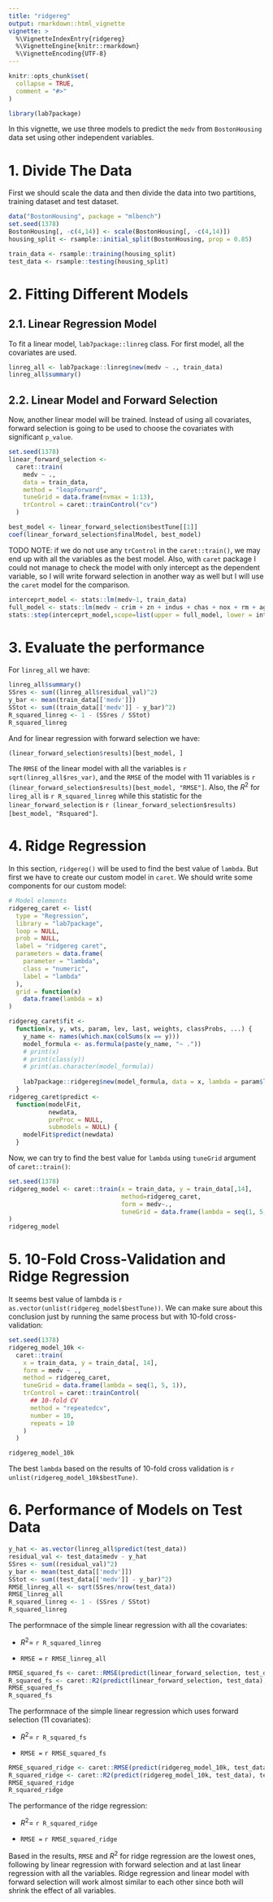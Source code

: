 ```yaml
---
title: "ridgereg"
output: rmarkdown::html_vignette
vignette: >
  %\VignetteIndexEntry{ridgereg}
  %\VignetteEngine{knitr::rmarkdown}
  %\VignetteEncoding{UTF-8}
---
```


```r
knitr::opts_chunk$set(
  collapse = TRUE,
  comment = "#>"
)
```

```r
library(lab7package)
```


In this vignette, we use three models to predict the `medv` from `BostonHousing` data set using other independent variables.

# 1. Divide The Data  

First we should scale the data and then divide the data into two partitions, training dataset and test dataset.

```r
data("BostonHousing", package = "mlbench")
set.seed(1378)
BostonHousing[, -c(4,14)] <- scale(BostonHousing[, -c(4,14)])
housing_split <- rsample::initial_split(BostonHousing, prop = 0.85)

train_data <- rsample::training(housing_split)
test_data <- rsample::testing(housing_split)
```

# 2. Fitting Different Models

## 2.1. Linear Regression Model

To fit a linear model, `lab7package::linreg` class. For first model, all the covariates are used.

```r
linreg_all <- lab7package::linreg$new(medv ~ ., train_data)
linreg_all$summary()
```

## 2.2. Linear Model and Forward Selection

Now, another linear model will be trained. Instead of using all covariates, forward selection is going to be used to choose the covariates with significant `p_value`.

```r
set.seed(1378)
linear_forward_selection <-
  caret::train(
    medv ~ .,
    data = train_data,
    method = "leapForward",
    tuneGrid = data.frame(nvmax = 1:13),
    trControl = caret::trainControl("cv")
  )

best_model <- linear_forward_selection$bestTune[[1]]
coef(linear_forward_selection$finalModel, best_model)
```

TODO
NOTE: if we do not use any `trControl`  in the `caret::train()`, we may end up with all the variables as the best model. Also, with `caret` package I could not manage to check the model with only intercept as the dependent variable, so I will write forward selection in another way as well but I will use the `caret` model for the comparison.

```r
interceprt_model <- stats::lm(medv~1, train_data)
full_model <- stats::lm(medv ~ crim + zn + indus + chas + nox + rm + age + dis + rad + tax + ptratio + b + lstat, train_data)
stats::step(interceprt_model,scope=list(upper = full_model, lower = interceprt_model), direction="forward")
```

# 3. Evaluate the performance

For `linreg_all` we have:
```r
linreg_all$summary()
SSres <- sum((linreg_all$residual_val)^2)
y_bar <- mean(train_data[['medv']])
SStot <- sum((train_data[['medv']] - y_bar)^2)
R_squared_linreg <- 1 - (SSres / SStot)
R_squared_linreg
```

And for linear regression with forward selection we have:

```r
(linear_forward_selection$results)[best_model, ]
```

The `RMSE` of the linear model with all the variables is `r sqrt(linreg_all$res_var)`, and the `RMSE` of the model with 11 variables is `r (linear_forward_selection$results)[best_model, "RMSE"]`. Also, the $R^2$ for `lireg_all` is `r R_squared_linreg` while this statistic for the `linear_forward_selection` is `r (linear_forward_selection$results)[best_model, "Rsquared"]`.


# 4. Ridge Regression

In this section, `ridgereg()` will be used to find the best value of `lambda`. But first we have to create our custom model in `caret`. We should write some components for our custom model:


```r
# Model elements
ridgereg_caret <- list(
  type = "Regression",
  library = "lab7package",
  loop = NULL,
  prob = NULL,
  label = "ridgereg caret",
  parameters = data.frame(
    parameter = "lambda",
    class = "numeric",
    label = "lambda"
  ),
  grid = function(x)
    data.frame(lambda = x)
)

ridgereg_caret$fit <-
  function(x, y, wts, param, lev, last, weights, classProbs, ...) {
    y_name <- names(which.max(colSums(x == y)))
    model_formula <- as.formula(paste(y_name, "~ ."))
    # print(x)
    # print(class(y))
    # print(as.character(model_formula))
    
    lab7package::ridgereg$new(model_formula, data = x, lambda = param$lambda)
  }
ridgereg_caret$predict <-
  function(modelFit,
           newdata,
           preProc = NULL,
           submodels = NULL) {
    modelFit$predict(newdata)
  }

```

Now, we can try to find the best value for `lambda` using `tuneGrid` argument of `caret::train()`:

```r
set.seed(1378)
ridgereg_model <- caret::train(x = train_data, y = train_data[,14],
                               method=ridgereg_caret, 
                               form = medv~.,
                               tuneGrid = data.frame(lambda = seq(1, 5, 1))
)
ridgereg_model
```
# 5. 10-Fold Cross-Validation and Ridge Regression

It seems best value of lambda is `r as.vector(unlist(ridgereg_model$bestTune))`. We can make sure about this conclusion just by running the same process but with 10-fold cross-validation:


```r
set.seed(1378)
ridgereg_model_10k <-
  caret::train(
    x = train_data, y = train_data[, 14],
    form = medv ~ .,
    method = ridgereg_caret,
    tuneGrid = data.frame(lambda = seq(1, 5, 1)),
    trControl = caret::trainControl(
      ## 10-fold CV
      method = "repeatedcv",
      number = 10,
      repeats = 10
    )
  )

ridgereg_model_10k
```

The best `lambda` based on the results of 10-fold cross validation is `r unlist(ridgereg_model_10k$bestTune)`.

# 6. Performance of Models on Test Data

```r
y_hat <- as.vector(linreg_all$predict(test_data))
residual_val <- test_data$medv - y_hat
SSres <- sum((residual_val)^2)
y_bar <- mean(test_data[['medv']])
SStot <- sum((test_data[['medv']] - y_bar)^2)
RMSE_linreg_all <- sqrt(SSres/nrow(test_data))
RMSE_linreg_all
R_squared_linreg <- 1 - (SSres / SStot)
R_squared_linreg
```


The performnace of the simple linear regression with all the covariates:

* $R^2 =$ `r R_squared_linreg`

* `RMSE = ` `r RMSE_linreg_all`


```r
RMSE_squared_fs <- caret::RMSE(predict(linear_forward_selection, test_data), test_data$medv)
R_squared_fs <- caret::R2(predict(linear_forward_selection, test_data), test_data$medv)
RMSE_squared_fs
R_squared_fs
```

The performnace of the simple linear regression which uses forward selection (11 covariates):

* $R^2 =$ `r R_squared_fs`

* `RMSE = ` `r RMSE_squared_fs`


```r
RMSE_squared_ridge <- caret::RMSE(predict(ridgereg_model_10k, test_data), test_data$medv)
R_squared_ridge <- caret::R2(predict(ridgereg_model_10k, test_data), test_data$medv)
RMSE_squared_ridge
R_squared_ridge

```

The performance of the ridge regression:

* $R^2 =$ `r R_squared_ridge`

* `RMSE = ` `r RMSE_squared_ridge`

Based in the results, `RMSE` and $R^2$ for ridge regression are the lowest ones, following by linear regression with forward selection and at last linear regression with all the variables.
Ridge regression and linear model with forward selection will work almost similar to each other since both will shrink the effect of all variables.
